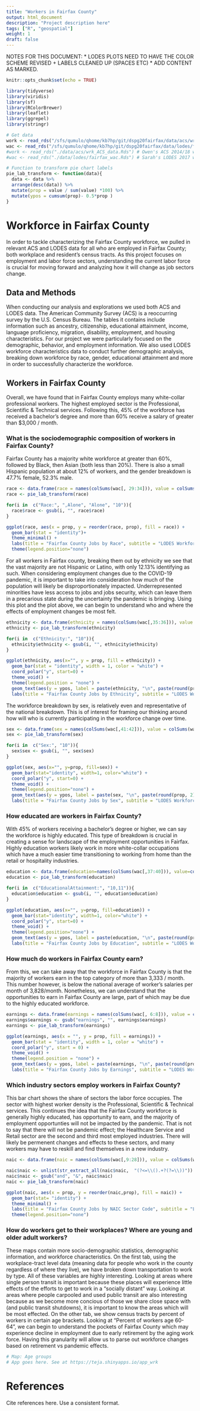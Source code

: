 ```yaml
---
title: "Workers in Fairfax County"
output: html_document
description: "Project description here"
tags: ["R", "geospatial"]
weight: 1
draft: false
---
```


NOTES FOR THIS DOCUMENT:
* LODES PLOTS NEED TO HAVE THE COLOR SCHEME REVISED + LABELS CLEANED UP (SPACES ETC)
* ADD CONTENT AS MARKED.

```r
knitr::opts_chunk$set(echo = TRUE)
```

```r
library(tidyverse)
library(viridis)
library(sf)
library(RColorBrewer)
library(leaflet)
library(ggrepel)
library(stringr)
```

```r
# Get data
work <- read_rds("/sfs/qumulo/qhome/kb7hp/git/dspg20fairfax/data/acs/wrk_ACS_data.Rds") # Owen's ACS 2014/18 workplace tract data
wac <- read_rds("/sfs/qumulo/qhome/kb7hp/git/dspg20fairfax/data/lodes/fairfax_wac.Rds") # Sarah's LODES 2017 workplace tract data
#work <- read_rds("./data/acs/wrk_ACS_data.Rds") # Owen's ACS 2014/18 workplace tract data
#wac <- read_rds("./data/lodes/fairfax_wac.Rds") # Sarah's LODES 2017 workplace tract data
```

```r
# Function to transform pie chart labels
pie_lab_transform <- function(data){
  data <- data %>% 
  arrange(desc(data)) %>%
  mutate(prop = value / sum(value) *100) %>%
  mutate(ypos = cumsum(prop)- 0.5*prop )
}
```

# Workforce in Fairfax County
In order to tackle characterizing the Fairfax County workforce, we pulled in relevant ACS and LODES data for all who are employed in Fairfax County; both workplace and resident’s census tracts.  As this project focuses on employment and labor force sectors, understanding the current labor force is crucial for moving forward and analyzing how it will change as job sectors change.

## Data and Methods
When conducting our analysis and explorations we used both ACS and LODES data.  The American Community Survey (ACS) is a reoccurring survey by the U.S. Census Bureau. The tables it contains include information such as ancestry, citizenship, educational attainment, income, language proficiency, migration, disability, employment, and housing characteristics.  For our project we were particularly focused on the demographic, behavior, and employment information. We also used LODES workforce characteristics data to conduct further demographic analysis, breaking down workforce by race, gender, educational attainment and more in order to successfully characterize the workforce.

## Workers in Fairfax County
Overall, we have found that in Fairfax County employs many white-collar professional workers.  The highest employed sector is the Professional, Scientific & Technical services.  Following this, 45% of the workforce has received a bachelor's degree and more than 60% receive a salary of greater than $3,000 / month.

### What is the sociodemographic composition of workers in Fairfax County?
Fairfax County has a majority white workforce at greater than 60%, followed by Black, then Asian (both less than 20%).  There is also a small Hispanic population at about 12% of workers, and the gender breakdown is 47.7% female, 52.3% male.

```r
race <- data.frame(race = names(colSums(wac[, 29:34])), value = colSums(wac[,29:34]), row.names = NULL)
race <- pie_lab_transform(race)

for(i in  c("Race:", ",Alone", "Alone", "10")){
  race$race <- gsub(i, "", race$race)
}

ggplot(race, aes(x = prop, y = reorder(race, prop), fill = race)) +
  geom_bar(stat = "identity")+
  theme_minimal() +
  labs(title = "Fairfax County Jobs by Race", subtitle = "LODES Workforce Characteristics, 2017", y = "", x = "%")+
  theme(legend.position="none") 
```

For all workers in Fairfax county, breaking them out by ethnicity we see that the vast majority are not Hispanic or Latino, with only 12.13% identifying as such.  When considering employment changes due to the COVID-19 pandemic, it is important to take into consideration how much of the population will likely be disproportionately impacted.  Underrepresented minorities have less access to jobs and jobs security, which can leave them in a precarious state during the uncertainty the pandemic is bringing.  Using this plot and the plot above, we can begin to understand who and where the effects of employment changes be most felt.
```r
ethnicity <- data.frame(ethnicity = names(colSums(wac[,35:36])), value = colSums(wac[, 35:36]), row.names = NULL)
ethnicity <- pie_lab_transform(ethnicity)

for(i in  c("Ethnicity:", "10")){
  ethnicity$ethnicity <- gsub(i, "", ethnicity$ethnicity)
}

ggplot(ethnicity, aes(x="", y = prop, fill = ethnicity)) +
  geom_bar(stat = "identity", width = 1, color = "white") +
  coord_polar("y", start=0) +
  theme_void() +
  theme(legend.position = "none") +
  geom_text(aes(y = ypos, label = paste(ethnicity, "\n", paste(round(prop, 2), "%"))), color = "white", size = 3) +
  labs(title = "Fairfax County Jobs by Ethnicity", subtitle = "LODES Workforce Characteristics, 2017")
```

The workforce breakdown by sex, is relatively even and representative of the national breakdown.  This is of interest for framing our thinking around how will who is currently participating in the workforce change over time.
```r
sex <- data.frame(sex = names(colSums(wac[,41:42])), value = colSums(wac[, 41:42]), row.names = NULL)
sex <- pie_lab_transform(sex)

for(i in  c("Sex:", "10")){
  sex$sex <- gsub(i, "", sex$sex)
}

ggplot(sex, aes(x="", y=prop, fill=sex)) +
  geom_bar(stat="identity", width=1, color="white") +
  coord_polar("y", start=0) +
  theme_void() +
  theme(legend.position="none") +
  geom_text(aes(y = ypos, label = paste(sex, "\n", paste(round(prop, 2), "%"))), color = "white", size = 3) +
  labs(title = "Fairfax County Jobs by Sex", subtitle = "LODES Workforce Characteristics, 2017")

```

### How educated are workers in Fairfax County?
With 45% of workers receiving a bachelor’s degree or higher, we can say the workforce is highly educated.  This type of breakdown is crucial in creating a sense for landscape of the employment opportunities in Fairfax.  Highly education workers likely work in more white-collar occupations which have a much easier time transitioning to working from home than the retail or hospitality industries.
```r
education <- data.frame(education=names(colSums(wac[,37:40])), value=colSums(wac[, 37:40]), row.names = NULL)
education <- pie_lab_transform(education)

for(i in  c("EducationalAttainment:", "10,11")){
  education$education <- gsub(i, "", education$education)
}

ggplot(education, aes(x="", y=prop, fill=education)) +
  geom_bar(stat="identity", width=1, color="white") +
  coord_polar("y", start=0) +
  theme_void() +
  theme(legend.position="none") +
  geom_text(aes(y = ypos, label = paste(education, "\n", paste(round(prop, 2), "%"))), color = "white", size = 3) +
  labs(title = "Fairfax County Jobs by Education", subtitle = "LODES Workforce Characteristics, 2017")
```

### How much do workers in Fairfax County earn?
From this, we can take away that the workforce in Fairfax County is that the majority of workers earn in the top category of more than 3,333 / month.  This number however, is below the national average of worker's salaries per month of 3,828/month.  Nonetheless, we can understand that the opportunities to earn in Fairfax County are large, part of which may be due to the highly educated workforce.
```r
earnings <- data.frame(earnings = names(colSums(wac[, 6:8])), value = colSums(wac[, 6:8]), row.names = NULL)
earnings$earnings <- gsub("earnings", "", earnings$earnings)
earnings <- pie_lab_transform(earnings)

ggplot(earnings, aes(x = "", y = prop, fill = earnings)) +
  geom_bar(stat = "identity", width = 1, color = "white") +
  coord_polar("y", start = 0) +
  theme_void() +
  theme(legend.position = "none") +
  geom_text(aes(y = ypos, label = paste(earnings, "\n", paste(round(prop, 2), "%"))), color = "white", size = 3) +
  labs(title = "Fairfax County Jobs by Earnings", subtitle = "LODES Workforce Characteristics, 2017")
```

### Which industry sectors employ workers in Fairfax County?
This bar chart shows the share of sectors the labor force occupies.  The sector with highest worker density is the Professional, Scientific & Technical services.  This continues the idea that the Fairfax County workforce is generally highly educated, has opportunity to earn, and the majority of employment opportunties will not be impacted by the pandemic.  That is not to say that there will not be pandemic effect; the Healthcare Service and Retail sector are the second and third most employed industries.  There will likely be permenent changes and effects to these sectors, and many workers may have to reskill and find themselves in a new industry.
```r
naic <- data.frame(naic = names(colSums(wac[,9:28])), value = colSums(wac[, 9:28]), row.names = NULL)

naic$naic <- unlist(str_extract_all(naic$naic,  "(?<=\\().+?(?=\\))"))
naic$naic <- gsub("and", "&", naic$naic)
naic <- pie_lab_transform(naic)

ggplot(naic, aes(x = prop, y = reorder(naic,prop), fill = naic)) +
  geom_bar(stat= "identity") +
  theme_minimal() +
  labs(title = "Fairfax County Jobs by NAIC Sector Code", subtitle = "LODES Workforce Characteristics, 2017", y = "", x = "%")+
  theme(legend.position="none") 
```

### How do workers get to their workplaces? Where are young and older adult workers?
These maps contain more socio-demographic statistics, demographic information, and workforce characteristics. On the first tab, using the workplace-tract level data (meaning data for people who work in the county regardless of where they live), we have broken down transportation to work by type. All of these variables are highly interesting.  Looking at areas where single person transit is important because these places will experience little effects of the efforts to get to work in a "socially distant" way.  Looking at areas where people carpooled and used public transit are also interesting because as we become more concious of those we share close space with (and public transit shutdowns), it is important to know the areas which will be most effected.  On the other tab, we show census tracts by percent of workers in certain age brackets.  Looking at “Percent of workers age 60-64”, we can begin to understand the pockets of Fairfax County which may experience decline in employment due to early retirement by the aging work force.  Having this granularity will allow us to parse out workforce changes based on retirement vs pandemic effects.
```r
# Map: Age groups
# App goes here. See at https://teja.shinyapps.io/app_wrk
```

# References
Cite references here. Use a consistent format.
